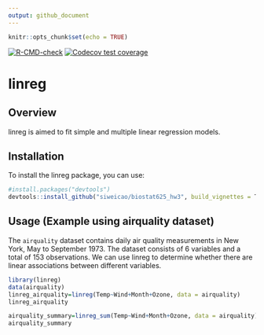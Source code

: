 ```yaml
---
output: github_document
---
```


```r
knitr::opts_chunk$set(echo = TRUE)
```

  <!-- badges: start -->
  [![R-CMD-check](https://github.com/siweicao/biostat625_hw3/actions/workflows/R-CMD-check.yaml/badge.svg)](https://github.com/siweicao/biostat625_hw3/actions/workflows/R-CMD-check.yaml)
  [![Codecov test coverage](https://codecov.io/gh/siweicao/biostat625_hw3/branch/main/graph/badge.svg)](https://app.codecov.io/gh/siweicao/biostat625_hw3?branch=main)
  <!-- badges: end -->


# linreg

## Overview
linreg is aimed to fit simple and multiple linear regression models. 

## Installation
To install the linreg package, you can use:

```r
#install.packages("devtools")
devtools::install_github("siweicao/biostat625_hw3", build_vignettes = T)
```


## Usage (Example using airquality dataset)
The `airquality` dataset contains daily air quality measurements in New York, May to September 1973. The dataset consists of 6 variables and a total of 153 observations. We can use linreg to determine whether there are linear associations between different variables. 

```r
library(linreg)
data(airquality)
linreg_airquality=linreg(Temp~Wind+Month+Ozone, data = airquality)
linreg_airquality

airquality_summary=linreg_sum(Temp~Wind+Month+Ozone, data = airquality)
airquality_summary
```


